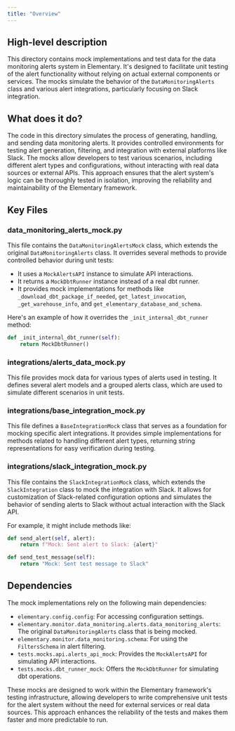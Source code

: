 ```yaml
---
title: "Overview"
---
```


## High-level description
This directory contains mock implementations and test data for the data monitoring alerts system in Elementary. It's designed to facilitate unit testing of the alert functionality without relying on actual external components or services. The mocks simulate the behavior of the `DataMonitoringAlerts` class and various alert integrations, particularly focusing on Slack integration.

## What does it do?
The code in this directory simulates the process of generating, handling, and sending data monitoring alerts. It provides controlled environments for testing alert generation, filtering, and integration with external platforms like Slack. The mocks allow developers to test various scenarios, including different alert types and configurations, without interacting with real data sources or external APIs. This approach ensures that the alert system's logic can be thoroughly tested in isolation, improving the reliability and maintainability of the Elementary framework.

## Key Files

### data_monitoring_alerts_mock.py
This file contains the `DataMonitoringAlertsMock` class, which extends the original `DataMonitoringAlerts` class. It overrides several methods to provide controlled behavior during unit tests:

- It uses a `MockAlertsAPI` instance to simulate API interactions.
- It returns a `MockDbtRunner` instance instead of a real dbt runner.
- It provides mock implementations for methods like `_download_dbt_package_if_needed`, `get_latest_invocation`, `_get_warehouse_info`, and `get_elementary_database_and_schema`.

Here's an example of how it overrides the `_init_internal_dbt_runner` method:

```python
def _init_internal_dbt_runner(self):
    return MockDbtRunner()
```

### integrations/alerts_data_mock.py
This file provides mock data for various types of alerts used in testing. It defines several alert models and a grouped alerts class, which are used to simulate different scenarios in unit tests.

### integrations/base_integration_mock.py
This file defines a `BaseIntegrationMock` class that serves as a foundation for mocking specific alert integrations. It provides simple implementations for methods related to handling different alert types, returning string representations for easy verification during testing.

### integrations/slack_integration_mock.py
This file contains the `SlackIntegrationMock` class, which extends the `SlackIntegration` class to mock the integration with Slack. It allows for customization of Slack-related configuration options and simulates the behavior of sending alerts to Slack without actual interaction with the Slack API.

For example, it might include methods like:

```python
def send_alert(self, alert):
    return f"Mock: Sent alert to Slack: {alert}"

def send_test_message(self):
    return "Mock: Sent test message to Slack"
```

## Dependencies
The mock implementations rely on the following main dependencies:

- `elementary.config.config`: For accessing configuration settings.
- `elementary.monitor.data_monitoring.alerts.data_monitoring_alerts`: The original `DataMonitoringAlerts` class that is being mocked.
- `elementary.monitor.data_monitoring.schema`: For using the `FiltersSchema` in alert filtering.
- `tests.mocks.api.alerts_api_mock`: Provides the `MockAlertsAPI` for simulating API interactions.
- `tests.mocks.dbt_runner_mock`: Offers the `MockDbtRunner` for simulating dbt operations.

These mocks are designed to work within the Elementary framework's testing infrastructure, allowing developers to write comprehensive unit tests for the alert system without the need for external services or real data sources. This approach enhances the reliability of the tests and makes them faster and more predictable to run.